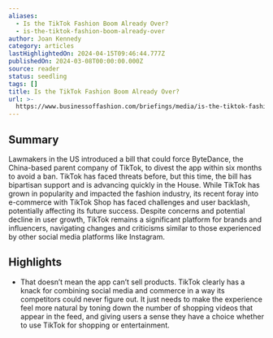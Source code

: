 ```yaml
---
aliases:
  - Is the TikTok Fashion Boom Already Over?
  - is-the-tiktok-fashion-boom-already-over
author: Joan Kennedy
category: articles
lastHighlightedOn: 2024-04-15T09:46:44.777Z
publishedOn: 2024-03-08T00:00:00.000Z
source: reader
status: seedling
tags: []
title: Is the TikTok Fashion Boom Already Over?
url: >-
  https://www.businessoffashion.com/briefings/media/is-the-tiktok-fashion-boom-already-over/?utm_source=newsletter_professional_thisweek&utm_medium=email&utm_campaign=This_Week_In_Fashion_080324&utm_term=OP2GF4SGA5AGRD7V23HMUJXQ74&utm_content=top_story_title
---
```

## Summary

Lawmakers in the US introduced a bill that could force ByteDance, the China-based parent company of TikTok, to divest the app within six months to avoid a ban. TikTok has faced threats before, but this time, the bill has bipartisan support and is advancing quickly in the House. While TikTok has grown in popularity and impacted the fashion industry, its recent foray into e-commerce with TikTok Shop has faced challenges and user backlash, potentially affecting its future success. Despite concerns and potential decline in user growth, TikTok remains a significant platform for brands and influencers, navigating changes and criticisms similar to those experienced by other social media platforms like Instagram.

## Highlights

- That doesn’t mean the app can’t sell products. TikTok clearly has a knack for combining social media and commerce in a way its competitors could never figure out. It just needs to make the experience feel more natural by toning down the number of shopping videos that appear in the feed, and giving users a sense they have a choice whether to use TikTok for shopping or entertainment.
